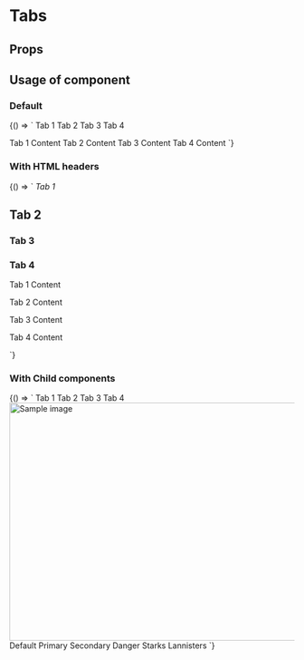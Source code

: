 
# Tabs
<Meta
  title='Tabs'
  component='fw-tabs'
   />

## Props

<Props of="fw-tabs"/>

## Usage of component

### Default
<Preview>
<Story name='Default'>{() => `
<fw-tabs>
  <fw-tab slot="tab" panel="one">Tab 1</fw-tab>
  <fw-tab slot="tab" panel="two">Tab 2</fw-tab>
  <fw-tab slot="tab" panel="three" disabled>Tab 3</fw-tab>
  <fw-tab slot="tab" panel="four">Tab 4</fw-tab>
  
  <fw-tab-panel name="one">Tab 1 Content</fw-tab-panel>
  <fw-tab-panel name="two">Tab 2 Content</fw-tab-panel>
  <fw-tab-panel name="three">Tab 3 Content</fw-tab-panel>
  <fw-tab-panel name="four">Tab 4 Content</fw-tab-panel>
</fw-tabs>
`}</Story>
</Preview>

### With HTML headers
<Preview>
<Story name='With HTML Headers'>{() => `
<fw-tabs>
  <fw-tab slot="tab" panel="one"><i>Tab 1</i></fw-tab>
  <fw-tab slot="tab" panel="two"><h2>Tab 2</h2></fw-tab>
  <fw-tab slot="tab" panel="three" disabled><h3>Tab 3</h3></fw-tab>
  <fw-tab slot="tab" panel="four"><h3>Tab 4</h3></fw-tab>
  
  <fw-tab-panel name="one">
    <section><p>Tab 1 Content</p></section>
  </fw-tab-panel>
  <fw-tab-panel name="two">
    <p>Tab 2 Content</p>
  </fw-tab-panel>
  <fw-tab-panel name="three">
      <p>Tab 3 Content</p>
  </fw-tab-panel>
  <fw-tab-panel name="four">
    <p>Tab 4 Content</p>
  </fw-tab-panel>
</fw-tabs>
`}</Story>
</Preview>


### With Child components
<Preview>
<Story name='With Child Components'>{() => `
<fw-tabs active-tab-index="1">
  <fw-tab slot="tab" panel="one">Tab 1</fw-tab>
  <fw-tab slot="tab" panel="two">Tab 2</fw-tab>
  <fw-tab slot="tab" panel="three" disabled>Tab 3</fw-tab>
  <fw-tab slot="tab" panel="four">Tab 4</fw-tab>
  
  <fw-tab-panel name="one">
    <section>
      <img src="https://firebasestorage.googleapis.com/v0/b/blog-88819.appspot.com/o/mostafa-meraji-hgw6HUHlKMk-unsplash.jpg?alt=media&token=4ed2f24a-43ea-4a04-adc7-c7c5d971df71" alt="Sample image" height="420" width="720">
    </section>
  </fw-tab-panel>
  <fw-tab-panel name="two">
    <fw-button expand>Default</fw-button>
    <fw-button color="primary" expand>Primary</fw-button>
    <fw-button color="secondary" expand>Secondary</fw-button>
    <fw-button color="danger" expand>Danger</fw-button>
  </fw-tab-panel>
  <fw-tab-panel name="three">
    <fw-input label="Email" placeholder="Please type in your Email" type="email"> </fw-input>
    <fw-input label="Email" placeholder="Please type in your Email" type="email"> </fw-input>
    <fw-input label="Password" placeholder="Please type in your Password" type="password"> </fw-input>
  </fw-tab-panel>
  <fw-tab-panel name="four">
    <fw-select label="Select the house" required="true" value="1">
      <fw-select-option value="1">Starks</fw-select-option>
      <fw-select-option value="2">Lannisters</fw-select-option>
    </fw-select>
  </fw-tab-panel>
</fw-tabs>
`}</Story>
</Preview>
